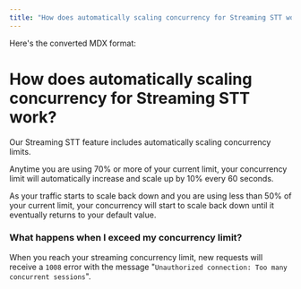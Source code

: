 ```yaml
---
title: "How does automatically scaling concurrency for Streaming STT work?"
---
```


Here's the converted MDX format:

# How does automatically scaling concurrency for Streaming STT work?

Our Streaming STT feature includes automatically scaling concurrency limits.

Anytime you are using 70% or more of your current limit, your concurrency limit will automatically increase and scale up by 10% every 60 seconds.

As your traffic starts to scale back down and you are using less than 50% of your current limit, your concurrency will start to scale back down until it eventually returns to your default value.

### What happens when I exceed my concurrency limit?

When you reach your streaming concurrency limit, new requests will receive a `1008` error with the message "`Unauthorized connection: Too many concurrent sessions`".